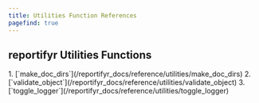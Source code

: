 ```yaml
---
title: Utilities Function References
pagefind: true
---
```



## reportifyr Utilities Functions

<Steps>
1. [`make_doc_dirs`](/reportifyr_docs/reference/utilities/make_doc_dirs)
2. [`validate_object`](/reportifyr_docs/reference/utilities/validate_object)
3. [`toggle_logger`](/reportifyr_docs/reference/utilities/toggle_logger)
</Steps>
